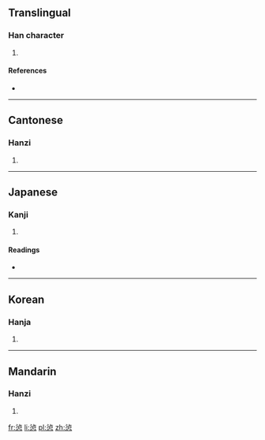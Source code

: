 ==Translingual==

===Han character===
{{Han char|rn=61|rad=心|as=08|sn=12|four=3133<sub>6</sub>|canj=水口心 (ERP)|ids=⿱[[沾]][[心]]}}

# {{defn|Han|sort=心08}}

====References====
* {{Han ref|kx=0390.060|dkj=10762|dj=0724.060|hdz=42311.260|uh=60C9|ud=24777|bh=D8F8|bd=55544}}

----

==Cantonese==

===Hanzi===
{{yue-hanzi|jyut=[[zim1]]|y=jim1}}

# {{defn|lang=yue|sort=心08}}

----

==Japanese==

===Kanji===
{{ja-kanji|grade=|rs=心08}}

# {{defn|lang=ja|sort=心08}}

====Readings====
* {{ja-readings|on=[[せん]] (sen)|kun=[[やぶれる]] (yabureru)}}

----

==Korean==

===Hanja===
{{ko-hanja|hangeul=첨|eumhun=|rv=cheom|mr=ch'ŏm|y=chem}}

# {{defn|lang=ko|sort=心08}}

----

==Mandarin==

===Hanzi===
{{cmn-hanzi|pin=[[zhān]] ([[zhan1]])|wg=chan<sup>1</sup>}}

# {{defn|lang=cmn|sort=心08}}

[[fr:惉]]
[[li:惉]]
[[pl:惉]]
[[zh:惉]]